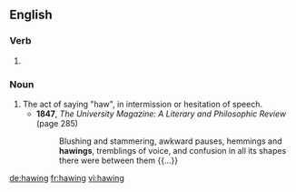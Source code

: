 ==English==

===Verb===
{{head|en}}

# {{present participle of|haw|lang=en}}

===Noun===
{{en-noun}}

# The act of saying "haw", in intermission or hesitation of speech.
#* '''1847''', ''The University Magazine: A Literary and Philosophic Review'' (page 285)
#*: Blushing and stammering, awkward pauses, hemmings and '''hawings''', tremblings of voice, and confusion in all its shapes there were between them {{...}}

[[de:hawing]]
[[fr:hawing]]
[[vi:hawing]]